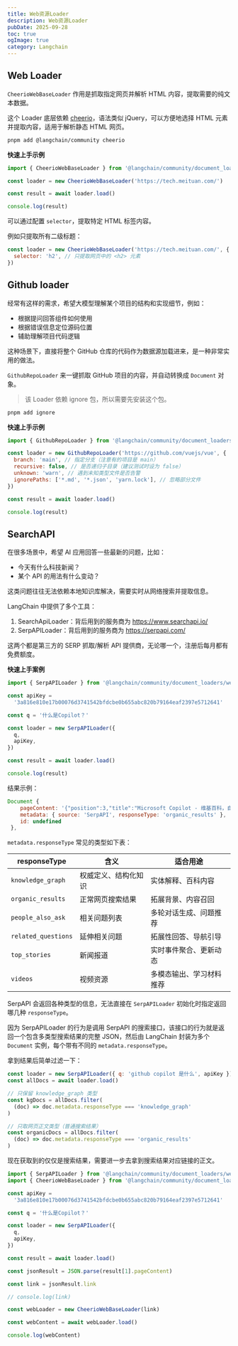 ```yaml
---
title: Web资源Loader
description: Web资源Loader
pubDate: 2025-09-28
toc: true
ogImage: true
category: Langchain
---
```


## Web Loader

`CheerioWebBaseLoader` 作用是抓取指定网页并解析 HTML 内容，提取需要的纯文本数据。

这个 Loader 底层依赖 [cheerio](https://cheerio.js.org/)，语法类似 jQuery，可以方便地选择 HTML 元素并提取内容，适用于解析静态 HTML 网页。

```bash
pnpm add @langchain/community cheerio
```

**快速上手示例**

```js
import { CheerioWebBaseLoader } from '@langchain/community/document_loaders/web/cheerio'

const loader = new CheerioWebBaseLoader('https://tech.meituan.com/')

const result = await loader.load()

console.log(result)
```

可以通过配置 `selector`，提取特定 HTML 标签内容。

例如只提取所有二级标题：

```js
const loader = new CheerioWebBaseLoader('https://tech.meituan.com/', {
  selector: 'h2', // 只提取网页中的 <h2> 元素
})
```

## Github loader

经常有这样的需求，希望大模型理解某个项目的结构和实现细节，例如：

- 根据提问回答组件如何使用
- 根据错误信息定位源码位置
- 辅助理解项目代码逻辑

这种场景下，直接将整个 GitHub 仓库的代码作为数据源加载进来，是一种非常实用的做法。

`GithubRepoLoader` 来一键抓取 GitHub 项目的内容，并自动转换成 `Document` 对象。

> 该 Loader 依赖 ignore 包，所以需要先安装这个包。

```bash
pnpm add ignore
```

**快速上手示例**

```js
import { GithubRepoLoader } from '@langchain/community/document_loaders/web/github'

const loader = new GithubRepoLoader('https://github.com/vuejs/vue', {
  branch: 'main', // 指定分支（注意有的项目是 main）
  recursive: false, // 是否递归子目录（建议测试时设为 false）
  unknown: 'warn', // 遇到未知类型文件是否告警
  ignorePaths: ['*.md', '*.json', 'yarn.lock'], // 忽略部分文件
})

const result = await loader.load()

console.log(result)
```

## SearchAPI

在很多场景中，希望 AI 应用回答一些最新的问题，比如：

- 今天有什么科技新闻？
- 某个 API 的用法有什么变动？

这类问题往往无法依赖本地知识库解决，需要实时从网络搜索并提取信息。

LangChain 中提供了多个工具：

1. SearchApiLoader：背后用到的服务商为 https://www.searchapi.io/
2. SerpAPILoader：背后用到的服务商为 https://serpapi.com/

这两个都是第三方的 SERP 抓取/解析 API 提供商，无论哪一个，注册后每月都有免费额度。

**快速上手案例**

```js
import { SerpAPILoader } from '@langchain/community/document_loaders/web/serpapi'

const apiKey =
  '3a816e810e17b00076d3741542bfdcbe0b655abc820b79164eaf2397e5712641'

const q = '什么是Copilot？'

const loader = new SerpAPILoader({
  q,
  apiKey,
})

const result = await loader.load()

console.log(result)
```

结果示例：

```js
Document {
    pageContent: '{"position":3,"title":"Microsoft Copilot - 维基百科，自由的百科全书","link":"https://zh.wikipedia.org/zh-hans/Microsoft_Copilot","redirect_link":"https://www.google.com/url?sa=t&source=web&rct=j&opi=89978449&url=https://zh.wikipedia.org/zh-hans/Microsoft_Copilot&ved=2ahUKEwj119iQoYyPAxUbQkEAHfXxGHQQFnoECB0QAQ","displayed_link":"https://zh.wikipedia.org › zh-hans","favicon":"https://serpapi.com/searches/689edd28e396eb9df8d729b3/images/5b60cc0865d240ae4182a4285f2cc79bf636de7c82bdc214e8ff7938fe4e383a.png","snippet":"Microsoft Copilot是由微软开发的基于大型语言模型的聊天机器人，于2023年2月7日推出。 它被视为Cortana的后继产品。 Microsoft Copilot在Microsoft Bing和Microsoft Edge ...","source":"维基百科"}',
    metadata: { source: 'SerpAPI', responseType: 'organic_results' },
    id: undefined
 },
```

`metadata.responseType` 常见的类型如下表：

| responseType        | 含义                 | 适合用途                 |
| ------------------- | -------------------- | ------------------------ |
| `knowledge_graph`   | 权威定义、结构化知识 | 实体解释、百科内容       |
| `organic_results`   | 正常网页搜索结果     | 拓展背景、内容召回       |
| `people_also_ask`   | 相关问题列表         | 多轮对话生成、问题推荐   |
| `related_questions` | 延伸相关问题         | 拓展性回答、导航引导     |
| `top_stories`       | 新闻报道             | 实时事件聚合、更新动态   |
| `videos`            | 视频资源             | 多模态输出、学习材料推荐 |

SerpAPI 会返回各种类型的信息，无法直接在 `SerpAPILoader` 初始化时指定返回哪几种 `responseType`。

因为 SerpAPILoader 的行为是调用 SerpAPI 的搜索接口，该接口的行为就是返回一个包含多类型搜索结果的完整 JSON，然后由 LangChain 封装为多个 `Document` 实例，每个带有不同的 `metadata.responseType`。

拿到结果后简单过滤一下：

```js
const loader = new SerpAPILoader({ q: 'github copilot 是什么', apiKey })
const allDocs = await loader.load()

// 只保留 knowledge_graph 类型
const kgDocs = allDocs.filter(
  (doc) => doc.metadata.responseType === 'knowledge_graph'
)

// 只取网页正文类型（普通搜索结果）
const organicDocs = allDocs.filter(
  (doc) => doc.metadata.responseType === 'organic_results'
)
```

现在获取到的仅仅是搜索结果，需要进一步去拿到搜索结果对应链接的正文。

```js
import { SerpAPILoader } from '@langchain/community/document_loaders/web/serpapi'
import { CheerioWebBaseLoader } from '@langchain/community/document_loaders/web/cheerio'

const apiKey =
  '3a816e810e17b00076d3741542bfdcbe0b655abc820b79164eaf2397e5712641'

const q = '什么是Copilot？'

const loader = new SerpAPILoader({
  q,
  apiKey,
})

const result = await loader.load()

const jsonResult = JSON.parse(result[1].pageContent)

const link = jsonResult.link

// console.log(link)

const webLoader = new CheerioWebBaseLoader(link)

const webContent = await webLoader.load()

console.log(webContent)
```
